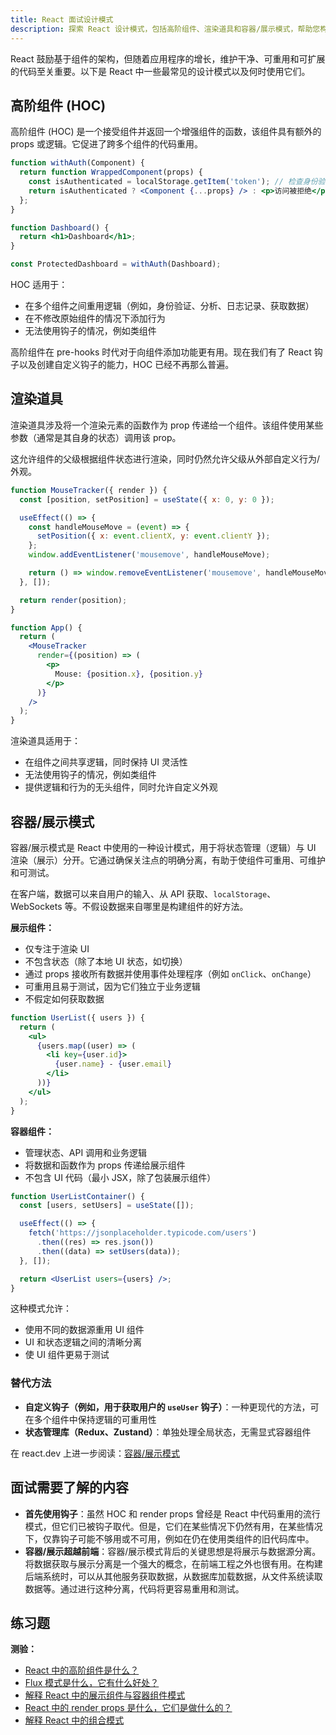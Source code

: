 ```yaml
---
title: React 面试设计模式
description: 探索 React 设计模式，包括高阶组件、渲染道具和容器/展示模式，帮助您构建干净、可重用和可扩展的应用程序
---
```


React 鼓励基于组件的架构，但随着应用程序的增长，维护干净、可重用和可扩展的代码至关重要。以下是 React 中一些最常见的设计模式以及何时使用它们。

## 高阶组件 (HOC)

高阶组件 (HOC) 是一个接受组件并返回一个增强组件的函数，该组件具有额外的 props 或逻辑。它促进了跨多个组件的代码重用。

```jsx
function withAuth(Component) {
  return function WrappedComponent(props) {
    const isAuthenticated = localStorage.getItem('token'); // 检查身份验证状态
    return isAuthenticated ? <Component {...props} /> : <p>访问被拒绝</p>;
  };
}

function Dashboard() {
  return <h1>Dashboard</h1>;
}

const ProtectedDashboard = withAuth(Dashboard);
```

HOC 适用于：

* 在多个组件之间重用逻辑（例如，身份验证、分析、日志记录、获取数据）
* 在不修改原始组件的情况下添加行为
* 无法使用钩子的情况，例如类组件

高阶组件在 pre-hooks 时代对于向组件添加功能更有用。现在我们有了 React 钩子以及创建自定义钩子的能力，HOC 已经不再那么普遍。

## 渲染道具

渲染道具涉及将一个渲染元素的函数作为 prop 传递给一个组件。该组件使用某些参数（通常是其自身的状态）调用该 prop。

这允许组件的父级根据组件状态进行渲染，同时仍然允许父级从外部自定义行为/外观。

```jsx
function MouseTracker({ render }) {
  const [position, setPosition] = useState({ x: 0, y: 0 });

  useEffect(() => {
    const handleMouseMove = (event) => {
      setPosition({ x: event.clientX, y: event.clientY });
    };
    window.addEventListener('mousemove', handleMouseMove);

    return () => window.removeEventListener('mousemove', handleMouseMove);
  }, []);

  return render(position);
}

function App() {
  return (
    <MouseTracker
      render={(position) => (
        <p>
          Mouse: {position.x}, {position.y}
        </p>
      )}
    />
  );
}
```

渲染道具适用于：

* 在组件之间共享逻辑，同时保持 UI 灵活性
* 无法使用钩子的情况，例如类组件
* 提供逻辑和行为的无头组件，同时允许自定义外观

## 容器/展示模式

容器/展示模式是 React 中使用的一种设计模式，用于将状态管理（逻辑）与 UI 渲染（展示）分开。它通过确保关注点的明确分离，有助于使组件可重用、可维护和可测试。

在客户端，数据可以来自用户的输入、从 API 获取、`localStorage`、WebSockets 等。不假设数据来自哪里是构建组件的好方法。

**展示组件：**

* 仅专注于渲染 UI
* 不包含状态（除了本地 UI 状态，如切换）
* 通过 props 接收所有数据并使用事件处理程序（例如 `onClick`、`onChange`）
* 可重用且易于测试，因为它们独立于业务逻辑
* 不假定如何获取数据

```jsx
function UserList({ users }) {
  return (
    <ul>
      {users.map((user) => (
        <li key={user.id}>
          {user.name} - {user.email}
        </li>
      ))}
    </ul>
  );
}
```

**容器组件：**

* 管理状态、API 调用和业务逻辑
* 将数据和函数作为 props 传递给展示组件
* 不包含 UI 代码（最小 JSX，除了包装展示组件）

```jsx
function UserListContainer() {
  const [users, setUsers] = useState([]);

  useEffect(() => {
    fetch('https://jsonplaceholder.typicode.com/users')
      .then((res) => res.json())
      .then((data) => setUsers(data));
  }, []);

  return <UserList users={users} />;
}
```

这种模式允许：

* 使用不同的数据源重用 UI 组件
* UI 和状态逻辑之间的清晰分离
* 使 UI 组件更易于测试

### 替代方法

* **自定义钩子（例如，用于获取用户的 `useUser` 钩子）**：一种更现代的方法，可在多个组件中保持逻辑的可重用性
* **状态管理库（Redux、Zustand）**：单独处理全局状态，无需显式容器组件

在 react.dev 上进一步阅读：[容器/展示模式](https://www.patterns.dev/react/presentational-container-pattern)

## 面试需要了解的内容

* **首先使用钩子**：虽然 HOC 和 render props 曾经是 React 中代码重用的流行模式，但它们已被钩子取代。但是，它们在某些情况下仍然有用，在某些情况下，仅靠钩子可能不够用或不可用，例如在仍在使用类组件的旧代码库中。
* **容器/展示超越前端**：容器/展示模式背后的关键思想是将展示与数据源分离。将数据获取与展示分离是一个强大的概念，在前端工程之外也很有用。在构建后端系统时，可以从其他服务获取数据，从数据库加载数据，从文件系统读取数据等。通过进行这种分离，代码将更容易重用和测试。

## 练习题

**测验：**

* [React 中的高阶组件是什么？](/questions/quiz/what-are-higher-order-components-in-react?framework=react\&tab=quiz)
* [Flux 模式是什么，它有什么好处？](/questions/quiz/what-is-the-flux-pattern-and-what-are-its-benefits?framework=react\&tab=quiz)
* [解释 React 中的展示组件与容器组件模式](/questions/quiz/explain-the-presentational-vs-container-component-pattern-in-react?framework=react\&tab=quiz)
* [React 中的 render props 是什么，它们是做什么的？](/questions/quiz/what-are-render-props-in-react-and-what-are-they-for?framework=react\&tab=quiz)
* [解释 React 中的组合模式](/questions/quiz/explain-the-composition-pattern-in-react?framework=react\&tab=quiz)
